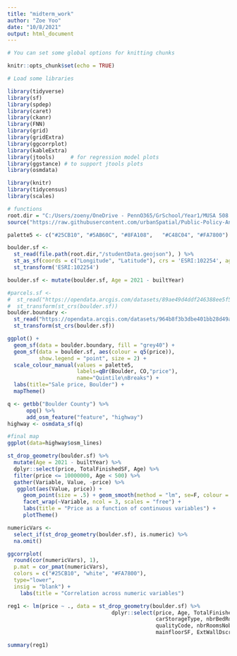 ```yaml
---
title: "midterm_work"
author: "Zoe Yoo"
date: "10/8/2021"
output: html_document
---
```


```r

# You can set some global options for knitting chunks

knitr::opts_chunk$set(echo = TRUE)

# Load some libraries

library(tidyverse)
library(sf)
library(spdep)
library(caret)
library(ckanr)
library(FNN)
library(grid)
library(gridExtra)
library(ggcorrplot)
library(kableExtra)
library(jtools)     # for regression model plots
library(ggstance) # to support jtools plots
library(osmdata)

library(knitr)
library(tidycensus)
library(scales)

# functions
root.dir = "C:/Users/zoeny/OneDrive - PennO365/GrSchool/Year1/MUSA 508 Public Policy Analytics/MUSA508/MUSA_Midterm"
source("https://raw.githubusercontent.com/urbanSpatial/Public-Policy-Analytics-Landing/master/functions.r")

palette5 <- c("#25CB10", "#5AB60C", "#8FA108",   "#C48C04", "#FA7800")

```

```r
boulder.sf <- 
  st_read(file.path(root.dir,"/studentData.geojson"), ) %>% 
  st_as_sf(coords = c("Longitude", "Latitude"), crs = 'ESRI:102254', agr = "constant") %>%
  st_transform('ESRI:102254')

boulder.sf <- mutate(boulder.sf, Age = 2021 - builtYear) 

#parcels.sf <- 
#  st_read("https://opendata.arcgis.com/datasets/89ae49d4ddf246388ee5f5e952aa84db_0.geojson") %>% 
#  st_transform(st_crs(boulder.sf))
boulder.boundary <- 
  st_read("https://opendata.arcgis.com/datasets/964b8f3b3dbe401bb28d49ac93d29dc4_0.geojson") %>%
  st_transform(st_crs(boulder.sf))

```

```r

ggplot() +
  geom_sf(data = boulder.boundary, fill = "grey40") +
  geom_sf(data = boulder.sf, aes(colour = q5(price)), 
          show.legend = "point", size = 2) +
  scale_colour_manual(values = palette5,
                      labels=qBr(Boulder, CO,"price"),
                      name="Quintile\nBreaks") +
  labs(title="Sale price, Boulder") +
  mapTheme()

q <- getbb("Boulder County") %>%
      opq() %>%
      add_osm_feature("feature", "highway")
highway <- osmdata_sf(q)

#final map
ggplot(data=highway$osm_lines)
```

```r

st_drop_geometry(boulder.sf) %>% 
  mutate(Age = 2021 - builtYear) %>%
  dplyr::select(price, TotalFinishedSF, Age) %>%
  filter(price <= 10000000, Age < 500) %>%
  gather(Variable, Value, -price) %>% 
   ggplot(aes(Value, price)) +
     geom_point(size = .5) + geom_smooth(method = "lm", se=F, colour = "#FA7800") +
     facet_wrap(~Variable, ncol = 3, scales = "free") +
     labs(title = "Price as a function of continuous variables") +
     plotTheme()

```

```r
numericVars <- 
  select_if(st_drop_geometry(boulder.sf), is.numeric) %>% 
  na.omit()

ggcorrplot(
  round(cor(numericVars), 1), 
  p.mat = cor_pmat(numericVars),
  colors = c("#25CB10", "white", "#FA7800"),
  type="lower",
  insig = "blank") +  
    labs(title = "Correlation across numeric variables") 

```


```r
reg1 <- lm(price ~ ., data = st_drop_geometry(boulder.sf) %>% 
                                 dplyr::select(price, Age, TotalFinishedSF, designCodeDscr, 
                                               carStorageType, nbrBedRoom, bsmtType,
                                               qualityCode, nbrRoomsNobath, nbrFullBaths, 
                                               mainfloorSF, ExtWallDscrPrim, AcDscr, HeatingDscr))

summary(reg1)
```

```r


```